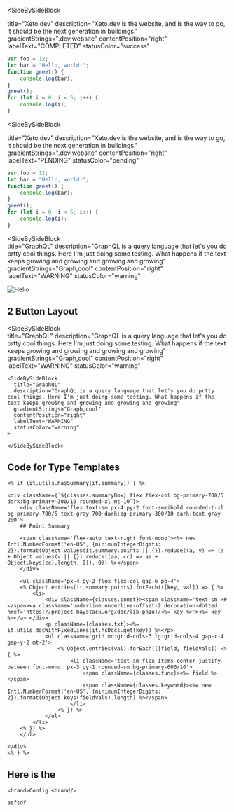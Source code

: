
 <SideBySideBlock 
  
  title="Xeto.dev" 
  description="Xeto.dev is the website, and is the way to go, it should be the next generation in buildings."
  gradientStrings=".dev,website"
  contentPosition="right"
  labelText="COMPLETED"
  statusColor="success"
>
  ```javascript copy filename="My JavaScript code"
  var foo = 12;
  let bar = "Hello, world!";
  function greet() {
      console.log(bar);
  }
  greet();
  for (let i = 0; i < 5; i++) {
      console.log(i);
  }
  ```
  </SideBySideBlock>

   <SideBySideBlock 
  
  title="Xeto.dev" 
  description="Xeto.dev is the website, and is the way to go, it should be the next generation in buildings."
  gradientStrings=".dev,website"
  contentPosition="right"
  labelText="PENDING"
  statusColor="pending"
>
  ```javascript copy filename="My JavaScript code"
  var foo = 12;
  let bar = "Hello, world!";
  function greet() {
      console.log(bar);
  }
  greet();
  for (let i = 0; i < 5; i++) {
      console.log(i);
  }
  ```
  </SideBySideBlock>

<SideBySideBlock   
  title="GraphQL" 
  description="GraphQL is a query language that let's you do prtty cool things. Here I'm just doing some testing. What happens if the text keeps growing and growing and growing and growing"
  gradientStrings="Graph,cool"
  contentPosition="right"
  labelText="WARNING"
  statusColor="warning"
>
<Image src="/resources/logos/graphQL.png" alt="Hello" width={400} height={400}  />

</SideBySideBlock>

## 2 Button Layout

<SideBySideBlock   
  title="GraphQL" 
  description="GraphQL is a query language that let's you do prtty cool things. Here I'm just doing some testing. What happens if the text keeps growing and growing and growing and growing"
  gradientStrings="Graph,cool"
  contentPosition="right"
  labelText="WARNING"
  statusColor="warning"
>

</SideBySideBlock>

```mdx copy filename="MDX React Code"
<SideBySideBlock   
  title="GraphQL" 
  description="GraphQL is a query language that let's you do prtty cool things. Here I'm just doing some testing. What happens if the text keeps growing and growing and growing and growing"
  gradientStrings="Graph,cool"
  contentPosition="right"
  labelText="WARNING"
  statusColor="warning"
>

</SideBySideBlock>
```

## Code for Type Templates

```mdx copy
<% if (it.utils.hasSummary(it.summary)) { %>

<div className={`${classes.summaryBox} flex flex-col bg-primary-700/5 dark:bg-primary-300/10 rounded-xl mt-10`}>
	<div className='flex text-sm px-4 py-2 font-semibold rounded-t-xl bg-primary-700/5 text-gray-700 dark:bg-primary-300/10 dark:text-gray-200'>
	## Point Summary

    <span className='flex-auto text-right font-mono'><%= new Intl.NumberFormat('en-US', {minimumIntegerDigits: 2}).format(Object.values(it.summary.points || {}).reduce((a, v) => (a + Object.values(v || {}).reduce((aa, cc) => aa + Object.keys(cc).length, 0)), 0)) %></span>
    </div>

    <ul className='px-4 py-2 flex flex-col gap-6 pb-4'>
    <% Object.entries(it.summary.points).forEach(([key, val]) => { %>
    	<li>
    		<div className={classes.const}><span className='text-sm'># </span><a className='underline underline-offset-2 decoration-dotted' href='https://project-haystack.org/doc/lib-phIoT/<%= key %>'><%= key %></a> </div>
    		<p className={classes.txt}><%= it.utils.docWithFixedLinks(it.hsDocs.get(key)) %></p>
    		<ul className='grid md:grid-cols-3 lg:grid-cols-4 gap-x-4 gap-y-2 mt-2'>
    			<% Object.entries(val).forEach(([field, fieldVals]) => { %>
    				<li className='text-sm flex items-center justify-between font-mono  px-3 py-1 rounded-sm bg-primary-600/10'>
    					<span className={classes.func}><%= field %></span>
    					<span className={classes.keyword}><%= new Intl.NumberFormat('en-US', {minimumIntegerDigits: 2}).format(Object.keys(fieldVals).length) %></span>
    				</li>
    			<% }) %>
    		</ul>
    	</li>
    <% }) %>
    </ul>

</div>
<% } %>
```

## Here is the

```mdx copy
<brand>Config <brand/>

asfsdf
```
